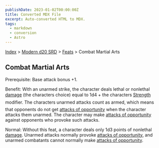 ```yaml
---
publishDate: 2023-01-02T00:00:00Z
title: Converted MDX File
excerpt: Auto-converted HTML to MDX.
tags:
  - markdown
  - conversion
  - Astro
---
```


[Index](-index) > [Modern d20 SRD](modern-d20-srd-index) > [Feats](modern-d20-srd-feats-index) > Combat Martial Arts

## Combat Martial Arts

Prerequisite: Base attack bonus +1.

Benefit: With an unarmed strike, the character deals lethal or nonlethal [damage](modern-d20-srd-combat-damage) (the characters choice) equal to 1d4 + the characters [Strength](modern-d20-srd-basics-ability-scores) modifier. The characters unarmed attacks count as armed, which means that opponents do not get [attacks
of opportunity](modern-d20-srd-combat-attacks-of-opportunity) when the character attacks them unarmed. The character may make [attacks
of opportunity](modern-d20-srd-combat-attacks-of-opportunity) against opponents who provoke such attacks.

Normal: Without this feat, a character deals only 1d3 points of nonlethal [damage](modern-d20-srd-combat-damage). Unarmed attacks normally provoke [attacks
of opportunity](modern-d20-srd-combat-attacks-of-opportunity), and unarmed combatants cannot normally make [attacks
of opportunity](modern-d20-srd-combat-attacks-of-opportunity).
